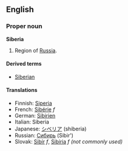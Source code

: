 ==English==

===Proper noun===
'''Siberia'''

#Region of [[Russia]].

====Derived terms====
*[[Siberian]]

====Translations====
*Finnish: [[Siperia]]
*French: [[Sibérie]] ''f''
*German: [[Sibirien]]
*Italian: Siberia
*Japanese: [[シベリア]] (shiberia)
*Russian: [[Сибирь]] (Sibir')
*Slovak: [[Sibír]] ''f'', [[Sibíria]] ''f (not commonly used)''